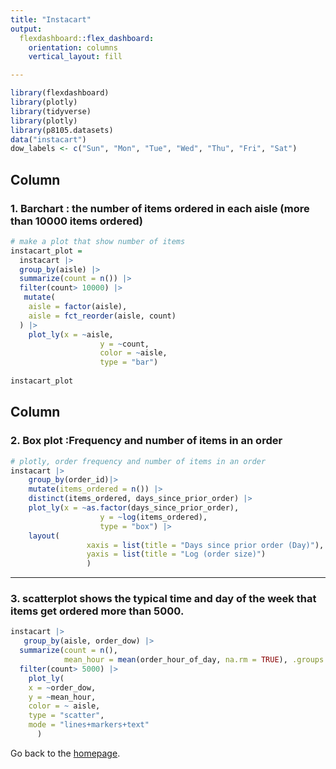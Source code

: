 ```yaml
---
title: "Instacart"
output: 
  flexdashboard::flex_dashboard:
    orientation: columns
    vertical_layout: fill

---
```


```r
library(flexdashboard)
library(plotly)
library(tidyverse)
library(plotly)
library(p8105.datasets)
data("instacart")
dow_labels <- c("Sun", "Mon", "Tue", "Wed", "Thu", "Fri", "Sat")
```
Column {data-width=650}
-----------------------------------------------------------------------

### 1. Barchart : the number of items ordered in each aisle (more than 10000 items ordered)
```r
# make a plot that show number of items
instacart_plot =
  instacart |>
  group_by(aisle) |>
  summarize(count = n()) |>
  filter(count> 10000) |>
   mutate(
    aisle = factor(aisle),
    aisle = fct_reorder(aisle, count)
  ) |>
  	plot_ly(x = ~aisle,
					y = ~count,
					color = ~aisle,
					type = "bar") 
  
instacart_plot
```

Column {data-width=350}
-----------------------------------------------------------------------

### 2. Box plot :Frequency and number of items in an order

```r
# plotly, order frequency and number of items in an order
instacart |>
	group_by(order_id)|>
	mutate(items_ordered = n()) |>
	distinct(items_ordered, days_since_prior_order) |>
	plot_ly(x = ~as.factor(days_since_prior_order),
					y = ~log(items_ordered),
					type = "box") |>
	layout(
				 xaxis = list(title = "Days since prior order (Day)"),
				 yaxis = list(title = "Log (order size)")
				 )

```

-----------------------------------------------------------------------
### 3.  scatterplot shows the typical time and day of the week that items get ordered more than 5000.

```r
instacart |>
   group_by(aisle, order_dow) |>
  summarize(count = n(),
            mean_hour = mean(order_hour_of_day, na.rm = TRUE), .groups = "drop")  |>
  filter(count> 5000) |>
    plot_ly(
    x = ~order_dow,
    y = ~mean_hour,
    color = ~ aisle,
    type = "scatter",
    mode = "lines+markers+text"
      )
```

Go back to the [homepage](index.html).
